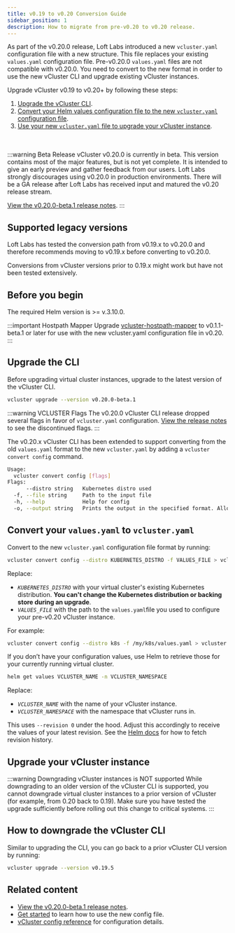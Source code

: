 ```yaml
---
title: v0.19 to v0.20 Conversion Guide
sidebar_position: 1
description: How to migrate from pre-v0.20 to v0.20 release.
---
```


As part of the v0.20.0 release, Loft Labs introduced a new `vcluster.yaml` configuration file with a new structure. This file replaces your existing `values.yaml` configuration file. Pre-v0.20.0 `values.yaml` files are not compatible with v0.20.0. You need to convert to the new format in order to use the new vCluster CLI and upgrade existing vCluster instances.

Upgrade vCluster v0.19 to v0.20+ by following these steps: 

1. [Upgrade the vCluster CLI](#upgrade-the-cli).
1. [Convert your Helm values configuration file to the new `vcluster.yaml` configuration file](#convert-your-valuesyaml-to-vclusteryaml). 
1. [Use your new `vcluster.yaml` file to upgrade your vCluster instance](#upgrade-your-vcluster-instance).

<br></br>
:::warning Beta Release
vCluster v0.20.0 is currently in beta. This version contains most of the major features, but is not yet complete. It is intended to give an early preview and gather feedback from our users. Loft Labs strongly discourages using v0.20.0 in production environments. There will be a GA release after Loft Labs has received input and matured the v0.20 release stream.


[View the v0.20.0-beta.1 release notes](https://github.com/loft-sh/vcluster/releases/tag/v0.20.0-beta.1).
:::

## Supported legacy versions

Loft Labs has tested the conversion path from v0.19.x to v0.20.0 and therefore recommends moving to v0.19.x before converting to v0.20.0.

Conversions from vCluster versions prior to 0.19.x might work but have not been tested extensively. 

## Before you begin

The required Helm version is >= v.3.10.0.

:::important Hostpath Mapper
Upgrade [vcluster-hostpath-mapper](https://github.com/loft-sh/vcluster-hostpath-mapper) to v0.1.1-beta.1 or later for use with the new vcluster.yaml configuration file in v0.20.
:::

## Upgrade the CLI

Before upgrading virtual cluster instances, upgrade to the latest version of the vCluster CLI.

```BASH
vcluster upgrade --version v0.20.0-beta.1
```
:::warning VCLUSTER Flags
The v0.20.0 vCluster CLI release dropped several flags in favor of `vcluster.yaml` configuration. [View the release notes](https://github.com/loft-sh/vcluster/releases/tag/v0.20.0-beta.1) to see the discontinued flags.
:::


The v0.20.x vCluster CLI has been extended to support converting from the old `values.yaml` format to the new `vcluster.yaml` by adding a `vcluster convert config` command. 

```BASH
Usage:
  vcluster convert config [flags]
Flags:
      --distro string   Kubernetes distro used 
  -f, --file string     Path to the input file
  -h, --help            Help for config
  -o, --output string   Prints the output in the specified format. Allowed values: yaml, json (default "yaml")
```

## Convert your `values.yaml` to `vcluster.yaml`

Convert to the new `vcluster.yaml` configuration file format by running:

```BASH
vcluster convert config --distro KUBERNETES_DISTRO -f VALUES_FILE > vcluster.yaml
```

Replace:

- _`KUBERNETES_DISTRO`_ with your virtual cluster's existing Kubernetes distribution. **You can't change the Kubernetes distribution or backing store during an upgrade**. 
- _`VALUES_FILE`_ with the path to the `values.yaml`file you used to configure your pre-v0.20 vCluster instance.

For example:

```BASH
vcluster convert config --distro k8s -f /my/k8s/values.yaml > vcluster.yaml
```

If you don’t have your configuration values, use Helm to retrieve those for your currently running virtual cluster.

```bash
helm get values VCLUSTER_NAME -n VCLUSTER_NAMESPACE
```

Replace:

- _`VCLUSTER_NAME`_ with the name of your vCluster instance.
- _`VCLUSTER_NAMESPACE`_ with the namespace that vCluster runs in.

This uses `--revision 0` under the hood. Adjust this accordingly to receive the values of your latest revision. See the [Helm docs](https://helm.sh/docs/helm/helm_history/) for how to fetch revision history.

## Upgrade your vCluster instance

:::warning Downgrading vCluster instances is NOT supported
While downgrading to an older version of the vCluster CLI is supported, you cannot downgrade virtual cluster instances to a prior version of vCluster (for example, from 0.20 back to 0.19). Make sure you have tested the upgrade sufficiently before rolling out this change to critical systems.
:::

<DeployChanges/>

## How to downgrade the vCluster CLI

Similar to upgrading the CLI, you can go back to a prior vCluster CLI version by running:

```bash
vcluster upgrade --version v0.19.5
```

## Related content

- [View the v0.20.0-beta.1 release notes](https://github.com/loft-sh/vcluster/releases/tag/v0.20.0-beta.1).
- [Get started](/get-started.mdx) to learn how to use the new config file.
- [vCluster config reference](/vcluster/vcluster-yaml/README.mdx) for configuration details.
